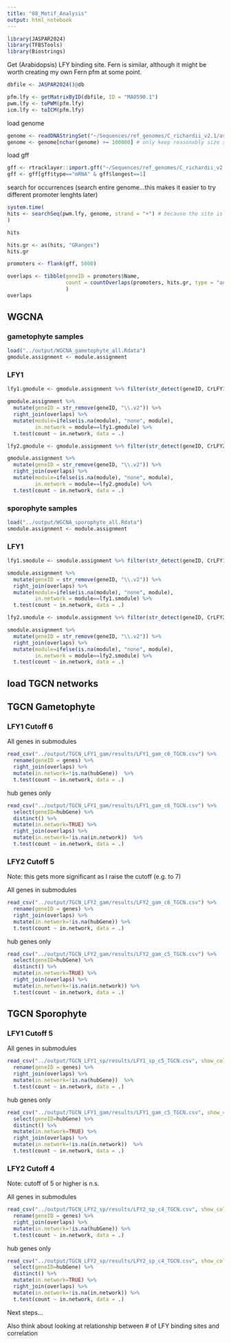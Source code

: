 ```yaml
---
title: "08_Motif_Analysis"
output: html_notebook
---
```


```r
library(JASPAR2024)
library(TFBSTools)
library(Biostrings)
```

Get (Arabidopsis) LFY binding site. Fern is similar, although it might be worth creating my own Fern pfm at some point.
```r
dbfile <- JASPAR2024()@db

pfm.lfy <- getMatrixByID(dbfile, ID = "MA0590.1")
pwm.lfy <- toPWM(pfm.lfy)
icm.lfy <- toICM(pfm.lfy)
```

load genome
```r
genome <- readDNAStringSet("~/Sequences/ref_genomes/C_richardii_v2.1/assembly/Crichardii_676_v2.0.fa.gz")
genome <- genome[nchar(genome) >= 100000] # only keep reasonably size scaffolds
```

load gff

```r
gff <- rtracklayer::import.gff("~/Sequences/ref_genomes/C_richardii_v2.1/annotation/Crichardii_676_v2.1.gene.gff3.gz") 
gff <- gff[gff$type=="mRNA" & gff$longest==1]
```

search for occurrences (search entire genome...this makes it easier to try different promoter lenghts later)

```r
system.time(
hits <- searchSeq(pwm.lfy, genome, strand = "+") # because the site is ~ palindromic we don't need to search both strands.
)
```

```r
hits
```

```r
hits.gr <- as(hits, "GRanges")
hits.gr
```

```r
promoters <- flank(gff, 5000)

overlaps <- tibble(geneID = promoters$Name,
                   count = countOverlaps(promoters, hits.gr, type = "any", ignore.strand=TRUE)
                   )
overlaps
```

## WGCNA

### gametophyte samples
```r
load("../output/WGCNA_gametophyte_all.Rdata")
gmodule.assignment <- module.assignment
```

### LFY1
```r
lfy1.gmodule <- gmodule.assignment %>% filter(str_detect(geneID, CrLFY1)) %>% pull(module)

gmodule.assignment %>%
  mutate(geneID = str_remove(geneID, "\\.v2")) %>% 
  right_join(overlaps) %>%
  mutate(module=ifelse(is.na(module), "none", module),
         in.network = module==lfy1.gmodule) %>%
  t.test(count ~ in.network, data = .)
```
```r
lfy2.gmodule <- gmodule.assignment %>% filter(str_detect(geneID, CrLFY2)) %>% pull(module)

gmodule.assignment %>%
  mutate(geneID = str_remove(geneID, "\\.v2")) %>% 
  right_join(overlaps) %>%
  mutate(module=ifelse(is.na(module), "none", module),
         in.network = module==lfy2.gmodule) %>%
  t.test(count ~ in.network, data = .)
```

### sporophyte samples
```r
load("../output/WGCNA_sporophyte_all.Rdata")
smodule.assignment <- module.assignment
```

### LFY1
```r
lfy1.smodule <- smodule.assignment %>% filter(str_detect(geneID, CrLFY1)) %>% pull(module)

smodule.assignment %>%
  mutate(geneID = str_remove(geneID, "\\.v2")) %>% 
  right_join(overlaps) %>%
  mutate(module=ifelse(is.na(module), "none", module),
         in.network = module==lfy1.smodule) %>%
  t.test(count ~ in.network, data = .)
```

```r
lfy2.smodule <- smodule.assignment %>% filter(str_detect(geneID, CrLFY2)) %>% pull(module)

smodule.assignment %>%
  mutate(geneID = str_remove(geneID, "\\.v2")) %>% 
  right_join(overlaps) %>%
  mutate(module=ifelse(is.na(module), "none", module),
         in.network = module==lfy2.smodule) %>%
  t.test(count ~ in.network, data = .)
```

## load TGCN networks

## TGCN Gametophyte

### LFY1 Cutoff 6

All genes in submodules
```r
read_csv("../output/TGCN_LFY1_gam/results/LFY1_gam_c6_TGCN.csv") %>% 
  rename(geneID = genes) %>% 
  right_join(overlaps) %>%
  mutate(in.network=!is.na(hubGene))  %>%
  t.test(count ~ in.network, data = .)
```
hub genes only
```r
read_csv("../output/TGCN_LFY1_gam/results/LFY1_gam_c6_TGCN.csv") %>% 
  select(geneID=hubGene) %>%
  distinct() %>% 
  mutate(in.network=TRUE) %>%
  right_join(overlaps) %>%
  mutate(in.network=!is.na(in.network))  %>%
  t.test(count ~ in.network, data = .)
```

### LFY2 Cutoff 5

Note: this gets more significant as I raise the cutoff (e.g. to 7)

All genes in submodules
```r
read_csv("../output/TGCN_LFY2_gam/results/LFY2_gam_c6_TGCN.csv") %>% 
  rename(geneID = genes) %>% 
  right_join(overlaps) %>%
  mutate(in.network=!is.na(hubGene)) %>%
  t.test(count ~ in.network, data = .)

```
hub genes only
```r
read_csv("../output/TGCN_LFY2_gam/results/LFY2_gam_c5_TGCN.csv") %>% 
  select(geneID=hubGene) %>%
  distinct() %>% 
  mutate(in.network=TRUE) %>%
  right_join(overlaps) %>%
  mutate(in.network=!is.na(in.network)) %>%
  t.test(count ~ in.network, data = .)
```

## TGCN Sporophyte

### LFY1 Cutoff 5

All genes in submodules
```r
read_csv("../output/TGCN_LFY1_sp/results/LFY1_sp_c5_TGCN.csv", show_col_types = FALSE) %>% 
  rename(geneID = genes) %>% 
  right_join(overlaps) %>%
  mutate(in.network=!is.na(hubGene))  %>%
  t.test(count ~ in.network, data = .)
```
hub genes only
```r
read_csv("../output/TGCN_LFY1_gam/results/LFY1_gam_c5_TGCN.csv", show_col_types = FALSE) %>% 
  select(geneID=hubGene) %>%
  distinct() %>% 
  mutate(in.network=TRUE) %>%
  right_join(overlaps) %>%
  mutate(in.network=!is.na(in.network))  %>%
  t.test(count ~ in.network, data = .)
```

### LFY2 Cutoff 4

Note: cutoff of 5 or higher is n.s.

All genes in submodules
```r
read_csv("../output/TGCN_LFY2_sp/results/LFY2_sp_c4_TGCN.csv", show_col_types = FALSE) %>% 
  rename(geneID = genes) %>% 
  right_join(overlaps) %>%
  mutate(in.network=!is.na(hubGene)) %>%
  t.test(count ~ in.network, data = .)

```
hub genes only
```r
read_csv("../output/TGCN_LFY2_sp/results/LFY2_sp_c4_TGCN.csv", show_col_types = FALSE) %>% 
  select(geneID=hubGene) %>%
  distinct() %>% 
  mutate(in.network=TRUE) %>%
  right_join(overlaps) %>%
  mutate(in.network=!is.na(in.network)) %>%
  t.test(count ~ in.network, data = .)
```


Next steps...


Also think about looking at relationship between # of LFY binding sites and correlation


